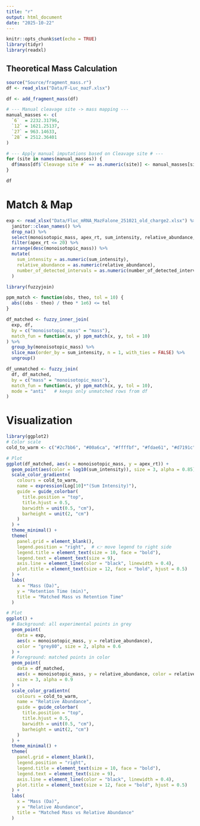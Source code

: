 ```yaml
---
title: "r"
output: html_document
date: "2025-10-22"
---
```


```r
knitr::opts_chunk$set(echo = TRUE)
library(tidyr)
library(readxl)
```

## Theoretical Mass Calculation

```r
source("Source/fragment_mass.r")
df <- read_xlsx("Data/F-Luc_mazF.xlsx")
```

```r
df <- add_fragment_mass(df)

# --- Manual cleavage site -> mass mapping ---
manual_masses <- c(
  `6`  = 2232.31796,
  `12` = 1621.25137,
  `27` = 963.14633,
  `28` = 2512.36401
)

# --- Apply manual imputations based on Cleavage site # ---
for (site in names(manual_masses)) {
  df$mass[df$`Cleavage site #` == as.numeric(site)] <- manual_masses[site]
}

df
```

# Match & Map

```r
exp <- read_xlsx("Data/Fluc_mRNA_MazFalone_251021_old_charge2.xlsx") %>% 
  janitor::clean_names() %>% 
  drop_na() %>% 
  select(monoisotopic_mass, apex_rt, sum_intensity, relative_abundance, number_of_detected_intervals) %>% 
  filter(apex_rt <= 20) %>%                
  arrange(desc(monoisotopic_mass)) %>%
  mutate(
    sum_intensity = as.numeric(sum_intensity),
    relative_abundance = as.numeric(relative_abundance),
    number_of_detected_intervals = as.numeric(number_of_detected_intervals)
  )
```

```r
library(fuzzyjoin)

ppm_match <- function(obs, theo, tol = 10) {
  abs((obs - theo) / theo * 1e6) <= tol
}

df_matched <- fuzzy_inner_join(
  exp, df,
  by = c("monoisotopic_mass" = "mass"),
  match_fun = function(x, y) ppm_match(x, y, tol = 10)
) %>%
  group_by(monoisotopic_mass) %>%
  slice_max(order_by = sum_intensity, n = 1, with_ties = FALSE) %>%
  ungroup()

```

```r
df_unmatched <- fuzzy_join(
  df, df_matched,
  by = c("mass" = "monoisotopic_mass"),
  match_fun = function(x, y) ppm_match(x, y, tol = 10),
  mode = "anti"   # keeps only unmatched rows from df
)
```

# Visualization

```r
library(ggplot2)
# Color scale
cold_to_warm <- c("#2c7bb6", "#00a6ca", "#ffffbf", "#fdae61", "#d7191c")

# Plot
ggplot(df_matched, aes(x = monoisotopic_mass, y = apex_rt)) +
  geom_point(aes(color = log10(sum_intensity)), size = 3, alpha = 0.85) +
  scale_color_gradientn(
    colours = cold_to_warm,
    name = expression(Log[10]*"(Sum Intensity)"),
    guide = guide_colorbar(
      title.position = "top",
      title.hjust = 0.5,
      barwidth = unit(0.5, "cm"),
      barheight = unit(2, "cm")
    )
  ) +
  theme_minimal() +
  theme(
    panel.grid = element_blank(),
    legend.position = "right",  # 👉 move legend to right side
    legend.title = element_text(size = 10, face = "bold"),
    legend.text = element_text(size = 9),
    axis.line = element_line(color = "black", linewidth = 0.4),
    plot.title = element_text(size = 12, face = "bold", hjust = 0.5)
  ) +
  labs(
    x = "Mass (Da)",
    y = "Retention Time (min)",
    title = "Matched Mass vs Retention Time"
  )
```

```r
# Plot
ggplot() +
  # Background: all experimental points in grey
  geom_point(
    data = exp,
    aes(x = monoisotopic_mass, y = relative_abundance),
    color = "grey80", size = 2, alpha = 0.6
  ) +
  # Foreground: matched points in color
  geom_point(
    data = df_matched,
    aes(x = monoisotopic_mass, y = relative_abundance, color = relative_abundance),
    size = 3, alpha = 0.9
  ) +
  scale_color_gradientn(
    colours = cold_to_warm,
    name = "Relative Abundance",
    guide = guide_colorbar(
      title.position = "top",
      title.hjust = 0.5,
      barwidth = unit(0.5, "cm"),
      barheight = unit(2, "cm")
    )
  ) +
  theme_minimal() +
  theme(
    panel.grid = element_blank(),
    legend.position = "right",
    legend.title = element_text(size = 10, face = "bold"),
    legend.text = element_text(size = 9),
    axis.line = element_line(color = "black", linewidth = 0.4),
    plot.title = element_text(size = 12, face = "bold", hjust = 0.5)
  ) +
  labs(
    x = "Mass (Da)",
    y = "Relative Abundance",
    title = "Matched Mass vs Relative Abundance"
  )

```
